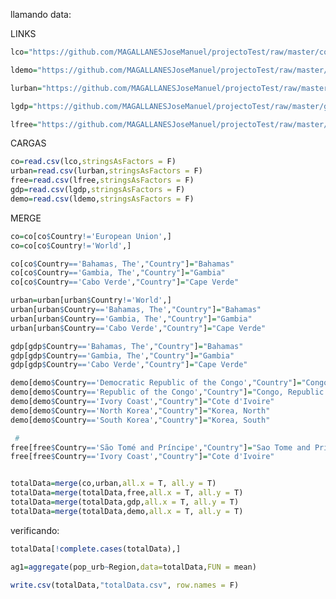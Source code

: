 
llamando data:

LINKS
```r
lco="https://github.com/MAGALLANESJoseManuel/projectoTest/raw/master/co.csv"

ldemo="https://github.com/MAGALLANESJoseManuel/projectoTest/raw/master/demo.csv"

lurban="https://github.com/MAGALLANESJoseManuel/projectoTest/raw/master/urban.csv"

lgdp="https://github.com/MAGALLANESJoseManuel/projectoTest/raw/master/gdp.csv"

lfree="https://github.com/MAGALLANESJoseManuel/projectoTest/raw/master/free.csv"

```

CARGAS

```r
co=read.csv(lco,stringsAsFactors = F)
urban=read.csv(lurban,stringsAsFactors = F)
free=read.csv(lfree,stringsAsFactors = F)
gdp=read.csv(lgdp,stringsAsFactors = F)
demo=read.csv(ldemo,stringsAsFactors = F)
```

MERGE
```r
co=co[co$Country!='European Union',]
co=co[co$Country!='World',]

co[co$Country=='Bahamas, The',"Country"]="Bahamas"
co[co$Country=='Gambia, The',"Country"]="Gambia"
co[co$Country=='Cabo Verde',"Country"]="Cape Verde"

urban=urban[urban$Country!='World',]
urban[urban$Country=='Bahamas, The',"Country"]="Bahamas"
urban[urban$Country=='Gambia, The',"Country"]="Gambia"
urban[urban$Country=='Cabo Verde',"Country"]="Cape Verde"

gdp[gdp$Country=='Bahamas, The',"Country"]="Bahamas"
gdp[gdp$Country=='Gambia, The',"Country"]="Gambia"
gdp[gdp$Country=='Cabo Verde',"Country"]="Cape Verde"

demo[demo$Country=='Democratic Republic of the Congo',"Country"]="Congo, Democratic Republic of the"
demo[demo$Country=='Republic of the Congo',"Country"]="Congo, Republic of the"
demo[demo$Country=='Ivory Coast',"Country"]="Cote d'Ivoire"
demo[demo$Country=='North Korea',"Country"]="Korea, North"
demo[demo$Country=='South Korea',"Country"]="Korea, South"

 #
free[free$Country=='São Tomé and Príncipe',"Country"]="Sao Tome and Principe"
free[free$Country=='Ivory Coast',"Country"]="Cote d'Ivoire"


totalData=merge(co,urban,all.x = T, all.y = T)
totalData=merge(totalData,free,all.x = T, all.y = T)
totalData=merge(totalData,gdp,all.x = T, all.y = T)
totalData=merge(totalData,demo,all.x = T, all.y = T)

```

verificando:
```r
totalData[!complete.cases(totalData),]
```

```r
ag1=aggregate(pop_urb~Region,data=totalData,FUN = mean)

write.csv(totalData,"totalData.csv", row.names = F)
```

